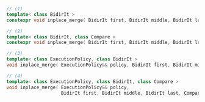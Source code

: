 ```cpp
// (1)
template< class BidirIt >
constexpr void inplace_merge( BidirIt first, BidirIt middle, BidirIt last );

// (2)
template< class BidirIt, class Compare >
constexpr void inplace_merge( BidirIt first, BidirIt middle, BidirIt last, Compare comp );

// (3)
template< class ExecutionPolicy, class BidirIt >
void inplace_merge( ExecutionPolicy&& policy, BidirIt first, BidirIt middle, BidirIt last );

// (4)
template< class ExecutionPolicy, class BidirIt, class Compare >
void inplace_merge( ExecutionPolicy&& policy,
                    BidirIt first, BidirIt middle, BidirIt last, Compare comp )
```
